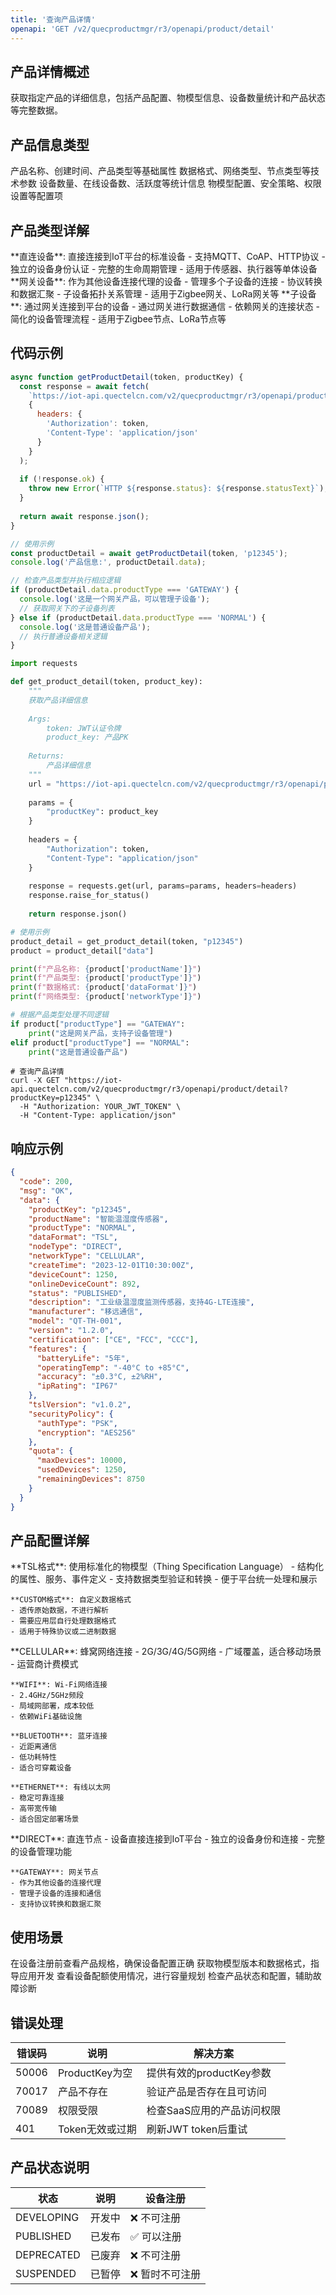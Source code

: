 ```yaml
---
title: '查询产品详情'
openapi: 'GET /v2/quecproductmgr/r3/openapi/product/detail'
---
```


## 产品详情概述

获取指定产品的详细信息，包括产品配置、物模型信息、设备数量统计和产品状态等完整数据。

## 产品信息类型

<CardGroup cols={2}>
  <Card title="基本信息" icon="info-circle">
    产品名称、创建时间、产品类型等基础属性
  </Card>
  <Card title="技术规格" icon="microchip">
    数据格式、网络类型、节点类型等技术参数
  </Card>
  <Card title="统计数据" icon="chart-bar">
    设备数量、在线设备数、活跃度等统计信息
  </Card>
  <Card title="配置信息" icon="cog">
    物模型配置、安全策略、权限设置等配置项
  </Card>
</CardGroup>

## 产品类型详解

<Tabs>
  <Tab title="普通设备 (NORMAL)">
    **直连设备**: 直接连接到IoT平台的标准设备
    - 支持MQTT、CoAP、HTTP协议
    - 独立的设备身份认证
    - 完整的生命周期管理
    - 适用于传感器、执行器等单体设备
  </Tab>
  
  <Tab title="网关设备 (GATEWAY)">
    **网关设备**: 作为其他设备连接代理的设备
    - 管理多个子设备的连接
    - 协议转换和数据汇聚
    - 子设备拓扑关系管理
    - 适用于Zigbee网关、LoRa网关等
  </Tab>
  
  <Tab title="子设备 (CHILD)">
    **子设备**: 通过网关连接到平台的设备
    - 通过网关进行数据通信
    - 依赖网关的连接状态
    - 简化的设备管理流程
    - 适用于Zigbee节点、LoRa节点等
  </Tab>
</Tabs>

## 代码示例

<CodeGroup>

```javascript JavaScript
async function getProductDetail(token, productKey) {
  const response = await fetch(
    `https://iot-api.quectelcn.com/v2/quecproductmgr/r3/openapi/product/detail?productKey=${productKey}`,
    {
      headers: {
        'Authorization': token,
        'Content-Type': 'application/json'
      }
    }
  );
  
  if (!response.ok) {
    throw new Error(`HTTP ${response.status}: ${response.statusText}`);
  }
  
  return await response.json();
}

// 使用示例
const productDetail = await getProductDetail(token, 'p12345');
console.log('产品信息:', productDetail.data);

// 检查产品类型并执行相应逻辑
if (productDetail.data.productType === 'GATEWAY') {
  console.log('这是一个网关产品，可以管理子设备');
  // 获取网关下的子设备列表
} else if (productDetail.data.productType === 'NORMAL') {
  console.log('这是普通设备产品');
  // 执行普通设备相关逻辑
}
```

```python Python
import requests

def get_product_detail(token, product_key):
    """
    获取产品详细信息
    
    Args:
        token: JWT认证令牌
        product_key: 产品PK
        
    Returns:
        产品详细信息
    """
    url = "https://iot-api.quectelcn.com/v2/quecproductmgr/r3/openapi/product/detail"
    
    params = {
        "productKey": product_key
    }
    
    headers = {
        "Authorization": token,
        "Content-Type": "application/json"
    }
    
    response = requests.get(url, params=params, headers=headers)
    response.raise_for_status()
    
    return response.json()

# 使用示例
product_detail = get_product_detail(token, "p12345")
product = product_detail["data"]

print(f"产品名称: {product['productName']}")
print(f"产品类型: {product['productType']}")
print(f"数据格式: {product['dataFormat']}")
print(f"网络类型: {product['networkType']}")

# 根据产品类型处理不同逻辑
if product["productType"] == "GATEWAY":
    print("这是网关产品，支持子设备管理")
elif product["productType"] == "NORMAL":
    print("这是普通设备产品")
```

```curl cURL
# 查询产品详情
curl -X GET "https://iot-api.quectelcn.com/v2/quecproductmgr/r3/openapi/product/detail?productKey=p12345" \
  -H "Authorization: YOUR_JWT_TOKEN" \
  -H "Content-Type: application/json"
```

</CodeGroup>

## 响应示例

```json
{
  "code": 200,
  "msg": "OK",
  "data": {
    "productKey": "p12345",
    "productName": "智能温湿度传感器",
    "productType": "NORMAL",
    "dataFormat": "TSL",
    "nodeType": "DIRECT",
    "networkType": "CELLULAR",
    "createTime": "2023-12-01T10:30:00Z",
    "deviceCount": 1250,
    "onlineDeviceCount": 892,
    "status": "PUBLISHED",
    "description": "工业级温湿度监测传感器，支持4G-LTE连接",
    "manufacturer": "移远通信",
    "model": "QT-TH-001",
    "version": "1.2.0",
    "certification": ["CE", "FCC", "CCC"],
    "features": {
      "batteryLife": "5年",
      "operatingTemp": "-40°C to +85°C",
      "accuracy": "±0.3°C, ±2%RH",
      "ipRating": "IP67"
    },
    "tslVersion": "v1.0.2",
    "securityPolicy": {
      "authType": "PSK",
      "encryption": "AES256"
    },
    "quota": {
      "maxDevices": 10000,
      "usedDevices": 1250,
      "remainingDevices": 8750
    }
  }
}
```

## 产品配置详解

<AccordionGroup>
  <Accordion title="数据格式 (dataFormat)">
    **TSL格式**: 使用标准化的物模型（Thing Specification Language）
    - 结构化的属性、服务、事件定义
    - 支持数据类型验证和转换
    - 便于平台统一处理和展示
    
    **CUSTOM格式**: 自定义数据格式
    - 透传原始数据，不进行解析
    - 需要应用层自行处理数据格式
    - 适用于特殊协议或二进制数据
  </Accordion>
  
  <Accordion title="网络类型 (networkType)">
    **CELLULAR**: 蜂窝网络连接
    - 2G/3G/4G/5G网络
    - 广域覆盖，适合移动场景
    - 运营商计费模式
    
    **WIFI**: Wi-Fi网络连接
    - 2.4GHz/5GHz频段
    - 局域网部署，成本较低
    - 依赖WiFi基础设施
    
    **BLUETOOTH**: 蓝牙连接
    - 近距离通信
    - 低功耗特性
    - 适合可穿戴设备
    
    **ETHERNET**: 有线以太网
    - 稳定可靠连接
    - 高带宽传输
    - 适合固定部署场景
  </Accordion>
  
  <Accordion title="节点类型 (nodeType)">
    **DIRECT**: 直连节点
    - 设备直接连接到IoT平台
    - 独立的设备身份和连接
    - 完整的设备管理功能
    
    **GATEWAY**: 网关节点
    - 作为其他设备的连接代理
    - 管理子设备的连接和通信
    - 支持协议转换和数据汇聚
  </Accordion>
</AccordionGroup>

## 使用场景

<CardGroup cols={2}>
  <Card title="设备配置" icon="wrench">
    在设备注册前查看产品规格，确保设备配置正确
  </Card>
  <Card title="应用开发" icon="code">
    获取物模型版本和数据格式，指导应用开发
  </Card>
  <Card title="容量规划" icon="chart-line">
    查看设备配额使用情况，进行容量规划
  </Card>
  <Card title="故障排查" icon="bug">
    检查产品状态和配置，辅助故障诊断
  </Card>
</CardGroup>

## 错误处理

| 错误码 | 说明 | 解决方案 |
|---------|------|----------|
| 50006 | ProductKey为空 | 提供有效的productKey参数 |
| 70017 | 产品不存在 | 验证产品是否存在且可访问 |
| 70089 | 权限受限 | 检查SaaS应用的产品访问权限 |
| 401 | Token无效或过期 | 刷新JWT token后重试 |

## 产品状态说明

| 状态 | 说明 | 设备注册 |
|------|------|----------|
| DEVELOPING | 开发中 | ❌ 不可注册 |
| PUBLISHED | 已发布 | ✅ 可以注册 |
| DEPRECATED | 已废弃 | ❌ 不可注册 |
| SUSPENDED | 已暂停 | ❌ 暂时不可注册 |